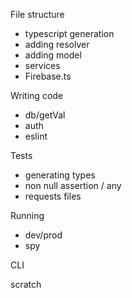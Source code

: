 

File structure
 - typescript generation
 - adding resolver
 - adding model
 - services
 - Firebase.ts

Writing code
 - db/getVal
 - auth
 - eslint

Tests
 - generating types
 - non null assertion / any
 - requests files

Running
 - dev/prod
 - spy

CLI

scratch

